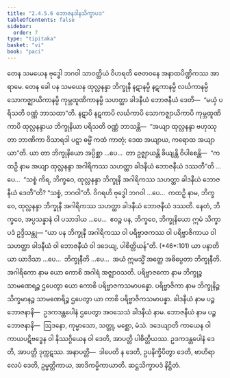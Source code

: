 ```yaml
---
title: "2.4.5.6 ဘောဇနဒါနသိက္ခာပဒ"
tableOfContents: false
sidebar:
  order: 7
type: "tipitaka"
basket: "vi"
book: "paci"
---
```



<DynamicBreadcrumb />

<Division number="999" book="paci">

<Paragraph number="3039" book="paci">
တေန သမယေန ဗုဒ္ဓေါ ဘဂဝါ သာဝတ္ထိယံ ဝိဟရတိ ဇေတဝနေ အနာထပိဏ္ဍိကဿ အာရာမေ. တေန ခေါ ပန သမယေန ထုလ္လနန္ဒာ ဘိက္ခုနီ နဋာနမ္ပိ နဋကာနမ္ပိ လင်္ဃကာနမ္ပိ သောကဇ္ဈာယိကာနမ္ပိ ကုမ္ဘထူဏိကာနမ္ပိ သဟတ္ထာ ခါဒနီယံ ဘောဇနီယံ ဒေတိ—  “မယှံ ပရိသတိ ဝဏ္ဏံ ဘာသထာ”တိ. နဋာပိ နဋကာပိ လင်္ဃကာပိ သောကဇ္ဈာယိကာပိ ကုမ္ဘထူဏိကာပိ ထုလ္လနန္ဒာယ ဘိက္ခုနိယာ ပရိသတိ ဝဏ္ဏံ ဘာသန္တိ—  “အယျာ ထုလ္လနန္ဒာ ဗဟုဿုတာ ဘာဏိကာ ဝိသာရဒါ ပဋ္ဋာ ဓမ္မိံ ကထံ ကာတုံ; ဒေထ အယျာယ, ကရောထ အယျာယာ”တိ.
</Paragraph>

<Paragraph number="3040" book="paci">
ယာ တာ ဘိက္ခုနိယော အပ္ပိစ္ဆာ …ပေ…  တာ ဥဇ္ဈာယန္တိ ခိယျန္တိ ဝိပါစေန္တိ—  “ကထဉှိ နာမ အယျာ ထုလ္လနန္ဒာ အဂါရိကဿ သဟတ္ထာ ခါဒနီယံ ဘောဇနီယံ ဒဿတီ”တိ …ပေ…  “သစ္စံ ကိရ, ဘိက္ခဝေ, ထုလ္လနန္ဒာ ဘိက္ခုနီ အဂါရိကဿ သဟတ္ထာ ခါဒနီယံ ဘောဇနီယံ ဒေတီ”တိ? “သစ္စံ, ဘဂဝါ”တိ. ဝိဂရဟိ ဗုဒ္ဓေါ ဘဂဝါ …ပေ…  ကထဉှိ နာမ, ဘိက္ခဝေ, ထုလ္လနန္ဒာ ဘိက္ခုနီ အဂါရိကဿ သဟတ္ထာ ခါဒနီယံ ဘောဇနီယံ ဒဿတိ. နေတံ, ဘိက္ခဝေ, အပ္ပသန္နာနံ ဝါ ပသာဒါယ …ပေ…  ဧဝဉ္စ ပန, ဘိက္ခဝေ, ဘိက္ခုနိယော ဣမံ သိက္ခာပဒံ ဥဒ္ဒိသန္တု—
</Paragraph>

</Division>
<Division number="1000" book="paci">

<Paragraph number="3041" book="paci">
<Emphasis>“ယာ ပန ဘိက္ခုနီ အဂါရိကဿ ဝါ ပရိဗ္ဗာဇကဿ ဝါ ပရိဗ္ဗာဇိကာယ ဝါ သဟတ္ထာ ခါဒနီယံ ဝါ ဘောဇနီယံ ဝါ ဒဒေယျ, ပါစိတ္တိယန်”</Emphasis>တိ. (*46*:<Emphasis>101</Emphasis>)
</Paragraph>

</Division>
<Division number="1001" book="paci">

<Paragraph number="3042" book="paci">
<Emphasis>ယာ ပနာ</Emphasis>တိ ယာ ယာဒိသာ …ပေ…  <Emphasis>ဘိက္ခုနီ</Emphasis>တိ …ပေ…  အယံ ဣမသ္မိံ အတ္ထေ အဓိပ္ပေတာ ဘိက္ခုနီတိ.
</Paragraph>

<Paragraph number="3043" book="paci">
<Emphasis>အဂါရိကော</Emphasis> နာမ ယော ကောစိ အဂါရံ အဇ္ဈာဝသတိ.
</Paragraph>

<Paragraph number="3044" book="paci">
<Emphasis>ပရိဗ္ဗာဇကော</Emphasis> နာမ ဘိက္ခုဉ္စ သာမဏေရဉ္စ ဌပေတွာ ယော ကောစိ ပရိဗ္ဗာဇကသမာပန္နော.
</Paragraph>

<Paragraph number="3045" book="paci">
<Emphasis>ပရိဗ္ဗာဇိကာ</Emphasis> နာမ ဘိက္ခုနိဉ္စ သိက္ခမာနဉ္စ သာမဏေရိဉ္စ ဌပေတွာ ယာ ကာစိ ပရိဗ္ဗာဇိကသမာပန္နာ.
</Paragraph>

<Paragraph number="3046" book="paci">
<Emphasis>ခါဒနီယံ</Emphasis> နာမ ပဉ္စ ဘောဇနာနိ—  ဥဒကဒန္တပေါနံ ဌပေတွာ အဝသေသံ ခါဒနီယံ နာမ.
</Paragraph>

<Paragraph number="3047" book="paci">
<Emphasis>ဘောဇနီယံ</Emphasis> နာမ ပဉ္စ ဘောဇနာနိ—  ဩဒနော, ကုမ္မာသော, သတ္တု, မစ္ဆော, မံသံ.
</Paragraph>

<Paragraph number="3048" book="paci">
<Emphasis>ဒဒေယျာ</Emphasis>တိ ကာယေန ဝါ ကာယပဋိဗဒ္ဓေန ဝါ နိဿဂ္ဂိယေန ဝါ ဒေတိ, အာပတ္တိ ပါစိတ္တိယဿ. ဥဒကဒန္တပေါနံ ဒေတိ, အာပတ္တိ ဒုက္ကဋဿ.
</Paragraph>

</Division>
<Division number="1002" book="paci">

<Paragraph number="3049" book="paci">
အနာပတ္တိ—  ဒါပေတိ န ဒေတိ, ဥပနိက္ခိပိတွာ ဒေတိ, ဗာဟိရာလေပံ ဒေတိ, ဥမ္မတ္တိကာယ, အာဒိကမ္မိကာယာတိ.

</Paragraph>
</Division>

<Paragraph number="3050" type="center" book="paci">
ဆဋ္ဌသိက္ခာပဒံ နိဋ္ဌိတံ.
</Paragraph>